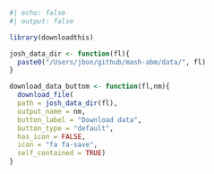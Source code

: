 
```r
#| echo: false
#| output: false

library(downloadthis)

josh_data_dir <- function(fl){
  paste0("/Users/jbon/github/mash-abm/data/", fl)
}

download_data_buttom <- function(fl,nm){
  download_file(
  path = josh_data_dir(fl),
  output_name = nm,
  button_label = "Download data",
  button_type = "default",
  has_icon = FALSE,
  icon = "fa fa-save",
  self_contained = TRUE)
}

```